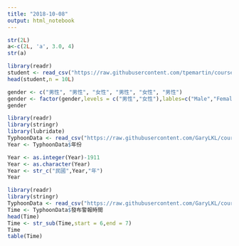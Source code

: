 ```yaml
---
title: "2018-10-08"
output: html_notebook
---
```

```r
str(2L)
a<-c(2L, 'a', 3.0, 4)
str(a)
```
```r
library(readr)
student <- read_csv("https://raw.githubusercontent.com/tpemartin/course-107-1-programming-for-data-science/master/data/student.csv")
head(student,n = 10L)
```

```r
gender <- c("男性", "男性", "女性", "男性", "女性", "男性")
gender <- factor(gender,levels = c("男性","女性"),lables=c("Male","Female"))
gender

```
```r
library(readr)
library(stringr)
library(lubridate)
TyphoonData <- read_csv("https://raw.githubusercontent.com/GaryLKL/course-programming-for-ds-Quiz/master/TyphoonData.csv", col_types = cols(.default = col_character()))
Year <- TyphoonData$年份

Year <- as.integer(Year)-1911
Year <- as.character(Year)
Year <- str_c("民國",Year,"年")
Year
```
```r
library(readr)
library(stringr)
TyphoonData <- read_csv("https://raw.githubusercontent.com/GaryLKL/course-programming-for-ds-Quiz/master/TyphoonData.csv", col_types = cols(.default = col_character()))
Time <- TyphoonData$發布警報時間
head(Time)
Time <- str_sub(Time,start = 6,end = 7)
Time
table(Time)
```


